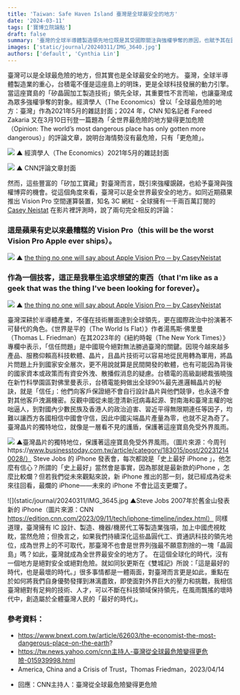 ```yaml
---
title: 'Taiwan: Safe Haven Island 臺灣是全球最安全的地方'
date: '2024-03-11'
tags: ['寶博立院論點']
draft: false
summary: '臺灣的全球半導體製造領先地位既是其受國際關注與強權爭奪的原因，也賦予其在國際政治中不可替代的安全優勢。儘管面臨外部壓力和挑戰，臺灣的技術和人才保證了其在科技領域的持續領先，成為在動盪時代中創造安全和繁榮的關鍵。'
images: ['static/journal/20240311/IMG_3640.jpg']
authors: ['default', 'Cynthia Lin']
---
```

臺灣可以是全球最危險的地方，但其實也是全球最安全的地方。
臺灣，全球半導體製造業的重心，台積電不僅是這座島上的明珠，更是全球科技發展的動力引擎。當這座寶島的「矽晶圓加工製造技術」領先全球，其重要性不言而喻，也讓臺灣成為眾多強權爭奪的對象。經濟學人（The Economics）曾以「全球最危險的地方：臺灣」作為2021年5月的雜誌封面；2024 年，CNN 知名記者 Fareed Zakaria 又在3月10日刊登一篇題為「全世界最危險的地方變得更加危險（Opinion: The world’s most dangerous place has only gotten more dangerous）」的評論文章，說明台海情勢沒有最危險，只有「更危險」。

![](static/journal/20240311/IMG_3642.jpg)
▲ 經濟學人（The Economics）2021年5月的雜誌封面 

![](static/journal/20240311/IMG_3643.jpg)
▲ CNN評論文章封面

然而，這些豐富的「矽加工寶藏」對臺灣而言，既引來強權覬覦，也給予臺灣與強權博弈的機會。從這個角度來看，臺灣可以是全世界最安全的地方。如同近期蘋果推出 Vision Pro 空間運算裝置，知名 3C 網紅 - 全球擁有一千兩百萬訂閱的 [Casey Neistat](https://www.youtube.com/@casey) 在影片裡評測時，說了兩句完全相反的評論：

### 這是蘋果有史以來最糟糕的 Vision Pro（this will be the worst Vision Pro Apple ever ships）。
![](static/journal/20240311/IMG_3624.jpg)
▲ [the thing no one will say about Apple Vision Pro ─ by CaseyNeistat](https://www.youtube.com/watch?v=UvkgmyfMPks&t=550s)

### 作為一個技客，這正是我畢生追求想望的東西（that I'm like as a geek that was the thing I've been looking for forever）。
![](static/journal/20240311/IMG_3631.jpg)
▲ [the thing no one will say about Apple Vision Pro ─ by CaseyNeistat](https://www.youtube.com/watch?v=UvkgmyfMPks&t=550s)

臺灣深耕於半導體產業，不僅在技術層面達到全球領先，更在國際政治中扮演著不可替代的角色。《世界是平的（The World Is Flat）》作者湯馬斯‧佛里曼（Thomas L. Friedman）在其2023年的《紐約時報（The New York Times）》專欄中表示，「信任問題」是中國現今絕對無法勝過臺灣的關鍵。因現今越來越多產品、服務仰賴高科技軟體、晶片，且晶片技術可以容易地從民用轉為軍用，將晶片問題上升到國家安全層次，更不用說就算是民間開發的軟體，也有可能因為背後的國家資本或政策而有資安外洩、散播假消息的疑慮。台積電的高級副總裁張曉強在新竹科學園區對佛里曼表示，台積電能夠做出全球90%最先進邏輯晶片的秘訣，就是「信任」：他們向客戶保證絕不會自行設計晶片與他們競爭，也永遠不會對其他客戶洩漏機密。反觀中國從未能澄清新冠病毒起源、對南海和臺灣主權的咄咄逼人，到對國內少數民族及香港人的政治迫害、習近平得無限期連任等因子，均難以讓西方各國相信中國會守信，因此中國尖端晶片產量為零，也就不足為奇了。臺灣晶片的獨特地位，就像是一層看不見的護盾，保護著這座寶島免受外界風雨。

![](static/journal/20240311/IMG_3644.jpg)
▲臺灣晶片的獨特地位，保護著這座寶島免受外界風雨。（圖片來源：今周刊https://www.businesstoday.com.tw/article/category/183015/post/202312140028/）
Steve Jobs 的 iPhone 發表會，每次都說是「史上最好 iPhone 」，他怎麼有信心？所謂的「史上最好」當然會是事實，因為那就是最新款的iPhone ，怎麼比較爛？但若我們從未來觀點來說，新 iPhone 推出的那一刻，就已經成為從未來往回看，最爛的 iPhone——未來的 iPhone 不會比這支更爛了。

![](static/journal/20240311/IMG_3645.jpg
▲Steve Jobs 2007年於舊金山發表新的 iPhone（圖片來源：CNN https://edition.cnn.com/2023/09/11/tech/iphone-timeline/index.html）
同樣道理，臺灣擁有 IC 設計、製造、機器/機房代工等製造業強項，加上中國虎視眈眈，當然危險；但換言之，如果我們持續深化這些晶圓代工、資通訊科技的領先地位，成為世界上的不可取代，那臺灣不也會是世界列強最不願意割捨的一塊「晶圓島」嗎？如此，臺灣就成為全世界最安全的地方了。
在這個全球化的時代，沒有一個地方是絕對安全或絕對危險。就如同狄更斯在《雙城記》所說：「這是最好的時代，也是最壞的時代。」很多事情都是一體兩面，對臺灣而言更是如此，重點在於如何將我們自身優勢發揮到淋漓盡致，即使面對外界巨大的壓力和挑戰，我相信臺灣絕對有足夠的技術、人才，可以不斷在科技領域保持領先，在風雨飄搖的壞時代中，創造屬於全體臺灣人民的「最好的時代」。

### 參考資料：
- https://www.bnext.com.tw/article/62603/the-economist-the-most-dangerous-place-on-the-earth?
- https://tw.news.yahoo.com/cnn主持人-臺灣從全球最危險變得更危險-015939998.html
- America, China and a Crisis of Trust，Thomas Friedman，2023/04/14
* 回應：CNN主持人：臺灣從全球最危險變得更危險


